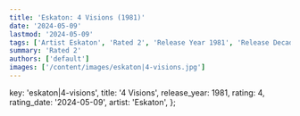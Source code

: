 ```yaml
---
title: 'Eskaton: 4 Visions (1981)'
date: '2024-05-09'
lastmod: '2024-05-09'
tags: ['Artist Eskaton', 'Rated 2', 'Release Year 1981', 'Release Decade 1980']
summary: 'Rated 2'
authors: ['default']
images: ['/content/images/eskaton|4-visions.jpg']
---
```


  key: 'eskaton|4-visions',
  title: '4 Visions',
  release_year: 1981,
  rating: 4,
  rating_date: '2024-05-09',
  artist: 'Eskaton',
};

<MusicRating data={data} />
